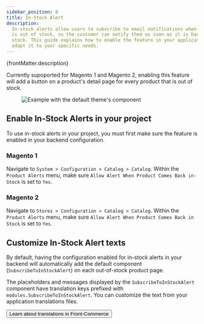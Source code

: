 ```yaml
---
sidebar_position: 8
title: In-Stock Alert
description:
  In-stock alerts allow users to subscribe to email notifications when a product
  is out of stock, so the customer can notify them as soon as it is back in
  stock. This guide explains how to enable the feature in your application and
  adapt it to your specific needs.
---
```



<SinceVersion tag="2.15" />

<p>{frontMatter.description}</p>

Currently supoported for Magento 1 and Magento 2, enabling this feature will add
a button on a product's detail page for every product that is out of stock.

<Figure>

![Example with the default theme's component](./assets/in-stock-alert-sample.png)

</Figure>

## Enable In-Stock Alerts in your project

To use in-stock alerts in your project, you must first make sure the feature is
enabled in your backend configuration.

### Magento 1

Navigate to `System > Configuration > Catalog > Catalog`. Within the
`Product Alerts` menu, make sure `Allow Alert When Product Comes Back in-Stock`
is set to `Yes`.

### Magento 2

Navigate to `Stores > Configuration > Catalog > Catalog`. Within the
`Product Alerts` menu, make sure `Allow Alert When Product Comes Back in Stock`
is set to `Yes`.

## Customize In-Stock Alert texts

By default, having the configuration enabled for in-stock alerts in your backend
will automatically add the default component (`SubscribeToInStockAlert`) on each
out-of-stock product page.

The placeholders and messages displayed by the `SubscribeToInStockAlert`
component have translation keys prefixed with `modules.SubscribeToInStockAlert`.
You can customize the text from your application translations files.

<div className="text-center">
  <Link to="/docs/advanced/theme/translations">
    <Button size="large" theme="primary" className="py-2">
      Learn about translations in Front-Commerce
    </Button>
  </Link>
</div>
